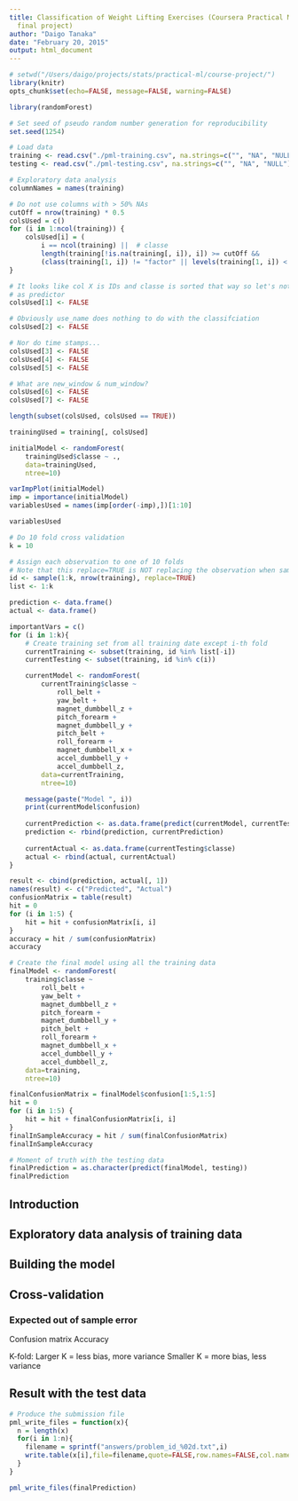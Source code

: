 ```yaml
---
title: Classification of Weight Lifting Exercises (Coursera Practical Machine Learning
  final project)
author: "Daigo Tanaka"
date: "February 20, 2015"
output: html_document
---
```

```r
# setwd("/Users/daigo/projects/stats/practical-ml/course-project/")
library(knitr)
opts_chunk$set(echo=FALSE, message=FALSE, warning=FALSE)

library(randomForest)

# Set seed of pseudo random number generation for reproducibility
set.seed(1254)

# Load data
training <- read.csv("./pml-training.csv", na.strings=c("", "NA", "NULL"))
testing <- read.csv("./pml-testing.csv", na.strings=c("", "NA", "NULL"))

# Exploratory data analysis
columnNames = names(training)

# Do not use columns with > 50% NAs
cutOff = nrow(training) * 0.5
colsUsed = c()
for (i in 1:ncol(training)) {
    colsUsed[i] = (
        i == ncol(training) ||  # classe
        length(training[!is.na(training[, i]), i]) >= cutOff &&
        (class(training[1, i]) != "factor" || levels(training[1, i]) < 53))
}

# It looks like col X is IDs and classe is sorted that way so let's not use this
# as predictor
colsUsed[1] <- FALSE

# Obviously use_name does nothing to do with the classifciation
colsUsed[2] <- FALSE

# Nor do time stamps...
colsUsed[3] <- FALSE
colsUsed[4] <- FALSE
colsUsed[5] <- FALSE

# What are new_window & num_window?
colsUsed[6] <- FALSE
colsUsed[7] <- FALSE

length(subset(colsUsed, colsUsed == TRUE))

trainingUsed = training[, colsUsed]

initialModel <- randomForest(
    trainingUsed$classe ~ .,
    data=trainingUsed,
    ntree=10)

varImpPlot(initialModel)
imp = importance(initialModel)
variablesUsed = names(imp[order(-imp),])[1:10]

variablesUsed

# Do 10 fold cross validation
k = 10

# Assign each observation to one of 10 folds
# Note that this replace=TRUE is NOT replacing the observation when sampling
id <- sample(1:k, nrow(training), replace=TRUE)
list <- 1:k

prediction <- data.frame()
actual <- data.frame()

importantVars = c()
for (i in 1:k){    
    # Create training set from all training date except i-th fold
    currentTraining <- subset(training, id %in% list[-i])
    currentTesting <- subset(training, id %in% c(i))

    currentModel <- randomForest(
        currentTraining$classe ~
            roll_belt +
            yaw_belt +
            magnet_dumbbell_z +
            pitch_forearm +
            magnet_dumbbell_y +
            pitch_belt +
            roll_forearm +
            magnet_dumbbell_x +
            accel_dumbbell_y +
            accel_dumbbell_z,
        data=currentTraining,
        ntree=10)

    message(paste("Model ", i))
    print(currentModel$confusion)
    
    currentPrediction <- as.data.frame(predict(currentModel, currentTesting))
    prediction <- rbind(prediction, currentPrediction)
    
    currentActual <- as.data.frame(currentTesting$classe)
    actual <- rbind(actual, currentActual)
}

result <- cbind(prediction, actual[, 1])
names(result) <- c("Predicted", "Actual")
confusionMatrix = table(result)
hit = 0
for (i in 1:5) {
    hit = hit + confusionMatrix[i, i]
}
accuracy = hit / sum(confusionMatrix)
accuracy

# Create the final model using all the training data
finalModel <- randomForest(
    training$classe ~
        roll_belt +
        yaw_belt +
        magnet_dumbbell_z +
        pitch_forearm +
        magnet_dumbbell_y +
        pitch_belt +
        roll_forearm +
        magnet_dumbbell_x +
        accel_dumbbell_y +
        accel_dumbbell_z,
    data=training,
    ntree=10)

finalConfusionMatrix = finalModel$confusion[1:5,1:5]
hit = 0
for (i in 1:5) {
    hit = hit + finalConfusionMatrix[i, i]
}
finalInSampleAccuracy = hit / sum(finalConfusionMatrix)
finalInSampleAccuracy

# Moment of truth with the testing data
finalPrediction = as.character(predict(finalModel, testing))
finalPrediction
```

## Introduction

## Exploratory data analysis of training data

## Building the model

## Cross-validation

### Expected out of sample error

Confusion matrix
Accuracy

K-fold:
Larger K = less bias, more variance
Smaller K = more bias, less variance

## Result with the test data

```r
# Produce the submission file
pml_write_files = function(x){
  n = length(x)
  for(i in 1:n){
    filename = sprintf("answers/problem_id_%02d.txt",i)
    write.table(x[i],file=filename,quote=FALSE,row.names=FALSE,col.names=FALSE)
  }
}

pml_write_files(finalPrediction)
```